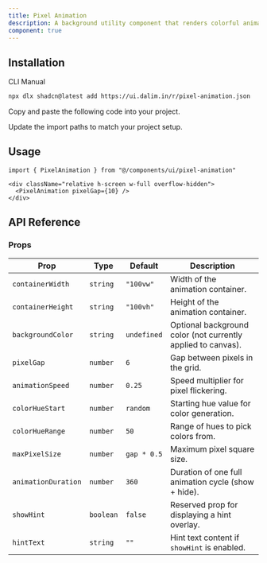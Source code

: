 ```yaml
---
title: Pixel Animation
description: A background utility component that renders colorful animation leaves arranged in circular rings. Useful for decorative sections or ambient motion backgrounds.
component: true
---
```


<ComponentPreview
  name="pixel-animation-default"
  className="[&_.preview>[data-orientation=vertical]]:sm:max-w-[90%] **:[.preview]:min-h-[580px]"
  description="Animated colorful leaves with blur and circular motion."
  align="start"
/>

## Installation

<CodeTabs>

<TabsList>
  <TabsTrigger value="cli">CLI</TabsTrigger>
  <TabsTrigger value="manual">Manual</TabsTrigger>
</TabsList>

<TabsContent value="cli">

```bash
npx dlx shadcn@latest add https://ui.dalim.in/r/pixel-animation.json
```

</TabsContent>

<TabsContent value="manual">

<Steps>

<Step>Copy and paste the following code into your project.</Step>

<ComponentSource name="pixel-animation" title="components/ui/pixel-animation.tsx" />

<Step>Update the import paths to match your project setup.</Step>

</Steps>

</TabsContent>

</CodeTabs>

## Usage

```tsx showLineNumbers
import { PixelAnimation } from "@/components/ui/pixel-animation"
```

```tsx showLineNumbers
<div className="relative h-screen w-full overflow-hidden">
  <PixelAnimation pixelGap={10} />
</div>
```
 
 ## API Reference

### Props

| Prop               | Type      | Default     | Description                                                                 |
|--------------------|-----------|-------------|-----------------------------------------------------------------------------|
| `containerWidth`   | `string`  | `"100vw"`   | Width of the animation container.                                           |
| `containerHeight`  | `string`  | `"100vh"`   | Height of the animation container.                                          |
| `backgroundColor`  | `string`  | `undefined` | Optional background color (not currently applied to canvas).                |
| `pixelGap`         | `number`  | `6`         | Gap between pixels in the grid.                                             |
| `animationSpeed`   | `number`  | `0.25`      | Speed multiplier for pixel flickering.                                      |
| `colorHueStart`    | `number`  | `random`    | Starting hue value for color generation.                                    |
| `colorHueRange`    | `number`  | `50`        | Range of hues to pick colors from.                                          |
| `maxPixelSize`     | `number`  | `gap * 0.5` | Maximum pixel square size.                                                  |
| `animationDuration`| `number`  | `360`       | Duration of one full animation cycle (show + hide).                         |
| `showHint`         | `boolean` | `false`     | Reserved prop for displaying a hint overlay.                                |
| `hintText`         | `string`  | `""`        | Hint text content if `showHint` is enabled.                                 |
